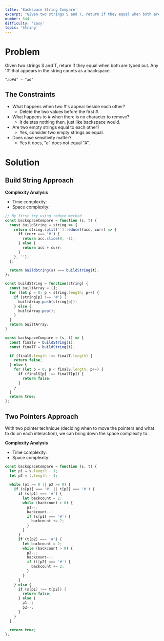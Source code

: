 ```yaml
---
title: 'Backspace String Compare'
excerpt: "Given two strings S and T, return if they equal when both are typed out. Any '#' that appears in the string counts as a backspace."
number: 844
difficulty: 'Easy'
topic: 'String'
---
```


<LeetCodeLink
  link="https://leetcode.com/problems/backspace-string-compare/"
  title="Backspace String Compare - LeetCode"
  description="Given two strings S and T, return if they equal when both are typed out. Any '#' that appears in the string counts as a backspace."
/>
<div style={{ padding: '15px' }}></div>

# Problem

Given two strings S and T, return if they equal when both are typed out. Any '#' that appears in the string counts as a backspace.

`"ab#d" → "ad"`

## The Constraints

- What happens when two #'s appear beside each other?
    - Delete the two values before the first #.
- What happens to # when there is no character to remove?
    - It deletes nothing then, just like backspace would.
- Are two empty strings equal to each other?
    - Yes, consider two empty strings as equal.
- Does case sensitivity matter?
    - Yes it does, "a" does not equal "A".

# Solution

## Build String Approach

**Complexity Analysis**

- Time complexity: <InlineMath math="O(n + m)" />
- Space complexity: <InlineMath math="O(n + m)" />

```jsx
// My first try using reduce method
const backspaceCompare = function (s, t) {
  const buildString = string => {
    return string.split('').reduce((acc, curr) => {
      if (curr === '#') {
        return acc.slice(0, -1);
      } else {
        return acc + curr;
      }
    }, '');
  };

  return buildString(s) === buildString(t);
};
```

```jsx
const buildString = function(string) {
  const builtArray = [];
  for (let p = 0; p < string.length; p++) {
    if (string[p] !== '#') {
      builtArray.push(string[p]);
    } else {
      builtArray.pop();
    }
  }
  return builtArray;
}

const backspaceCompare = (s, t) => {
  const finalS = buildString(s);
  const finalT = buildString(t);

  if (finalS.length !== finalT.length) {
    return false;
  } else {
    for (let p = 0; p < finalS.length; p++) {
      if (finalS[p] !== finalT[p]) {
        return false;
      }
    }
  }
  return true;
};
```

## Two Pointers Approach

With two pointer technique (deciding when to move the pointers and what to do on each interaction), we can bring down the space complexity to <InlineMath math="O(1)" />.

**Complexity Analysis**

- Time complexity: <InlineMath math="O(n + m)" />
- Space complexity: <InlineMath math="O(1)" />

```jsx
const backspaceCompare = function (s, t) {
  let p1 = s.length - 1;
  let p2 = t.length - 1;
  
  while (p1 >= 0 || p2 >= 0) {
    if (s[p1] === '#' || t[p2] === '#') {
      if (s[p1] === '#') {
        let backcount = 2;
        while (backcount > 0) {
          p1--;
          backcount--;
          if (s[p1] === '#') {
            backcount += 2;
          }
        }
      }
      if (t[p2] === '#') {
        let backcount = 2;
        while (backcount > 0) {
          p2--;
          backcount--;
          if (t[p2] === '#') {
            backcount += 2;
          }
        }
      }
    } else {
      if (s[p1] !== t[p2]) {
        return false;
      } else {
        p1--;
        p2--;
      }
    }
  }

  return true;
};
```